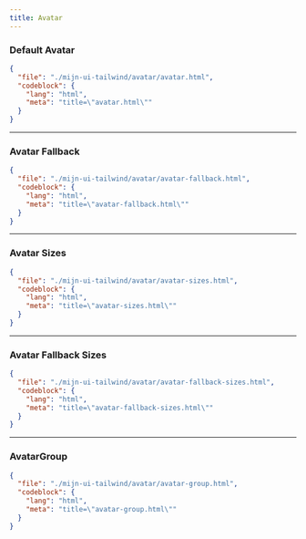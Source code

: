 ```yaml
---
title: Avatar
---
```


### Default Avatar

<TWComponentPreview src="/avatar/avatar" />

```json doc-gen:file
{
  "file": "./mijn-ui-tailwind/avatar/avatar.html",
  "codeblock": {
    "lang": "html",
    "meta": "title=\"avatar.html\""
  }
}
```

---

### Avatar Fallback

<TWComponentPreview src="/avatar/avatar-fallback" />

```json doc-gen:file
{
  "file": "./mijn-ui-tailwind/avatar/avatar-fallback.html",
  "codeblock": {
    "lang": "html",
    "meta": "title=\"avatar-fallback.html\""
  }
}
```

---

### Avatar Sizes

<TWComponentPreview
  className="flex-col md:flex-row"
  src="/avatar/avatar-sizes"
/>

```json doc-gen:file
{
  "file": "./mijn-ui-tailwind/avatar/avatar-sizes.html",
  "codeblock": {
    "lang": "html",
    "meta": "title=\"avatar-sizes.html\""
  }
}
```

---

### Avatar Fallback Sizes

<TWComponentPreview
  src="/avatar/avatar-fallback-sizes"
  className="flex-col md:flex-row"
/>

```json doc-gen:file
{
  "file": "./mijn-ui-tailwind/avatar/avatar-fallback-sizes.html",
  "codeblock": {
    "lang": "html",
    "meta": "title=\"avatar-fallback-sizes.html\""
  }
}
```

---

### AvatarGroup

<TWComponentPreview src="/avatar/avatar-group" />

```json doc-gen:file
{
  "file": "./mijn-ui-tailwind/avatar/avatar-group.html",
  "codeblock": {
    "lang": "html",
    "meta": "title=\"avatar-group.html\""
  }
}
```
